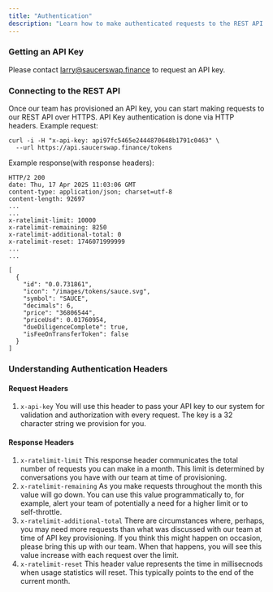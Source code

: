 ```yaml
---
title: "Authentication"
description: "Learn how to make authenticated requests to the REST API using an API key over HTTPS"
---
```


### Getting an API Key

Please contact [larry@saucerswap.finance](mailto:larry@saucerswap.finance) to request an API key.

### Connecting to the REST API

Once our team has provisioned an API key, you can start making requests to our REST API over HTTPS. API Key authentication is done via HTTP headers. Example request:

```
curl -i -H "x-api-key: api97fc5465e2444870648b1791c0463" \
  --url https://api.saucerswap.finance/tokens
```

Example response(with response headers):

```
HTTP/2 200 
date: Thu, 17 Apr 2025 11:03:06 GMT
content-type: application/json; charset=utf-8
content-length: 92697
...
...
x-ratelimit-limit: 10000
x-ratelimit-remaining: 8250
x-ratelimit-additional-total: 0
x-ratelimit-reset: 1746071999999
...
...

[
  {
    "id": "0.0.731861",
    "icon": "/images/tokens/sauce.svg",
    "symbol": "SAUCE",
    "decimals": 6,
    "price": "36806544",
    "priceUsd": 0.01760954,
    "dueDiligenceComplete": true,
    "isFeeOnTransferToken": false
  }
]
```

### Understanding Authentication Headers

#### Request Headers

1. `x-api-key`
   You will use this header to pass your API key to our system for validation and authorization with every request. The key is a 32 character string we provision for you.

#### Response Headers

1. `x-ratelimit-limit`
   This response header communicates the total number of requests you can make in a month. This limit is determined by conversations you have with our team at time of provisioning.
2. `x-ratelimit-remaining`
   As you make requests throughout the month this value will go down. You can use this value programmatically to, for example, alert your team of potentially a need for a higher limit or to self-throttle.
3. `x-ratelimit-additional-total`
   There are circumstances where, perhaps, you may need more requests than what was discussed with our team at time of API key provisioning. If you think this might happen on occasion, please bring this up with our team. When that happens, you will see this value increase with each request over the limit.
4. `x-ratelimit-reset`
   This header value represents the time in millisecnods when usage statistics will reset. This typically points to the end of the current month.